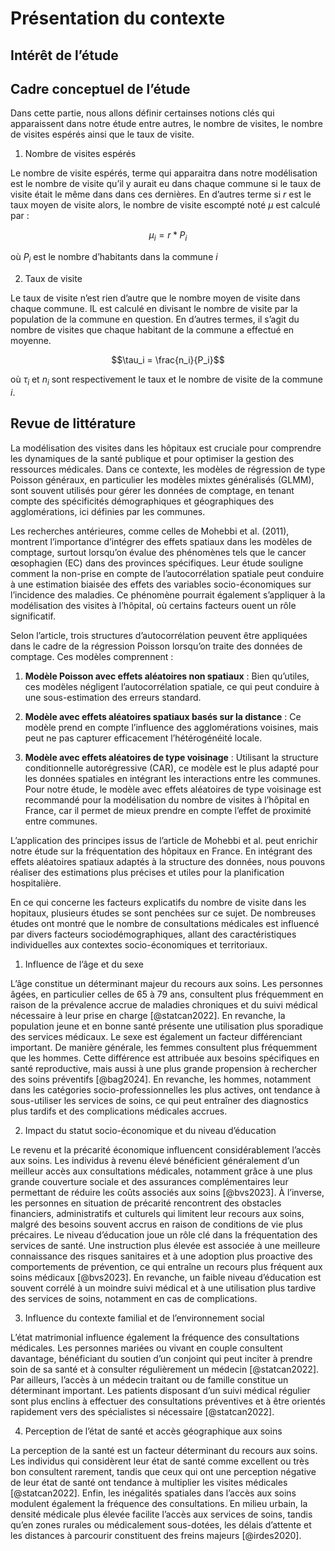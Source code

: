 # Présentation du contexte

## Intérêt de l'étude

## Cadre conceptuel de l'étude

Dans cette partie, nous allons définir certainses notions clés qui apparaissent dans notre étude entre autres, le nombre de visites, le nombre de visites espérés ainsi que le taux de visite. 

1. Nombre de visites espérés

Le nombre de visite espérés, terme qui apparaitra dans notre modélisation est le nombre de visite qu'il y aurait eu dans chaque commune si le taux de visite était le même dans dans ces dernières. En d'autres terme si $r$ est le taux moyen de visite alors, le nombre de visite escompté noté $\mu$ est calculé par :


$$ \mu_i = r * P_i$$



où $P_i$ est le nombre d'habitants dans la commune $i$

2. Taux de visite

Le taux de visite n'est rien d'autre que le nombre moyen de visite dans chaque commune. IL est calculé en divisant le nombre de visite par la population de la commune en question. En d'autres termes, il s'agit du nombre de visites que chaque habitant de la commune a effectué en moyenne. 

$$\tau_i = \frac{n_i}{P_i}$$

où $\tau_i$ et $n_i$ sont respectivement le taux et le nombre de visite de la commune $i$. 



## Revue de littérature

La modélisation des visites dans les hôpitaux est cruciale pour
comprendre les dynamiques de la santé publique et pour optimiser la
gestion des ressources médicales. Dans ce contexte, les modèles de
régression de type Poisson généraux, en particulier les modèles mixtes
généralisés (GLMM), sont souvent utilisés pour gérer les données de
comptage, en tenant compte des spécificités démographiques et
géographiques des agglomérations, ici définies par les communes.

Les recherches antérieures, comme celles de Mohebbi et al. (2011),
montrent l'importance d'intégrer des effets spatiaux dans les modèles de
comptage, surtout lorsqu'on évalue des phénomènes tels que le cancer
œsophagien (EC) dans des provinces spécifiques. Leur étude souligne
comment la non-prise en compte de l'autocorrélation spatiale peut
conduire à une estimation biaisée des effets des variables
socio-économiques sur l'incidence des maladies. Ce phénomène pourrait
également s'appliquer à la modélisation des visites à l'hôpital, où
certains facteurs ouent un rôle significatif.

Selon l'article, trois structures d'autocorrélation peuvent être
appliquées dans le cadre de la régression Poisson lorsqu'on traite des
données de comptage. Ces modèles comprennent : 

1. **Modèle Poisson avec effets aléatoires non spatiaux** : Bien qu'utiles, ces modèles négligent
l'autocorrélation spatiale, ce qui peut conduire à une sous-estimation
des erreurs standard. 

2. **Modèle avec effets aléatoires spatiaux basés sur la distance** : Ce modèle prend en compte l'influence des
agglomérations voisines, mais peut ne pas capturer efficacement
l'hétérogénéité locale. 

3. **Modèle avec effets aléatoires de type voisinage** : Utilisant la structure conditionnelle autorégressive (CAR),
ce modèle est le plus adapté pour les données spatiales en intégrant les
interactions entre les communes. Pour notre étude, le modèle avec effets
aléatoires de type voisinage est recommandé pour la modélisation du
nombre de visites à l'hôpital en France, car il permet de mieux prendre
en compte l'effet de proximité entre communes.

L'application des principes issus de l'article de Mohebbi et al. peut
enrichir notre étude sur la fréquentation des hôpitaux en France. En
intégrant des effets aléatoires spatiaux adaptés à la structure des
données, nous pouvons réaliser des estimations plus précises et utiles
pour la planification hospitalière.

En ce qui concerne les facteurs explicatifs du nombre de visite dans les
hopitaux, plusieurs études se sont penchées sur ce sujet. De nombreuses
études ont montré que le nombre de consultations médicales est influencé
par divers facteurs sociodémographiques, allant des caractéristiques
individuelles aux contextes socio-économiques et territoriaux.

1.  Influence de l’âge et du sexe

L’âge constitue un déterminant majeur du recours aux soins. Les
personnes âgées, en particulier celles de 65 à 79 ans, consultent plus
fréquemment en raison de la prévalence accrue de maladies chroniques et
du suivi médical nécessaire à leur prise en charge [@statcan2022]. En revanche, la population jeune et en bonne santé présente
une utilisation plus sporadique des services médicaux. Le sexe est
également un facteur différenciant important. De manière générale, les
femmes consultent plus fréquemment que les hommes. Cette différence est
attribuée aux besoins spécifiques en santé reproductive, mais aussi à
une plus grande propension à rechercher des soins préventifs [@bag2024]. En revanche, les hommes,
notamment dans les catégories socio-professionnelles les plus actives,
ont tendance à sous-utiliser les services de soins, ce qui peut
entraîner des diagnostics plus tardifs et des complications médicales
accrues.

2.  Impact du statut socio-économique et du niveau d’éducation

Le revenu et la précarité économique influencent considérablement
l’accès aux soins. Les individus à revenu élevé bénéficient généralement
d’un meilleur accès aux consultations médicales, notamment grâce à une
plus grande couverture sociale et des assurances complémentaires leur
permettant de réduire les coûts associés aux soins [@bvs2023]. À l’inverse, les personnes en situation de précarité
rencontrent des obstacles financiers, administratifs et culturels qui
limitent leur recours aux soins, malgré des besoins souvent accrus en
raison de conditions de vie plus précaires. Le niveau d’éducation joue
un rôle clé dans la fréquentation des services de santé. Une instruction
plus élevée est associée à une meilleure connaissance des risques
sanitaires et à une adoption plus proactive des comportements de
prévention, ce qui entraîne un recours plus fréquent aux soins médicaux
[@bvs2023]. En revanche, un faible niveau d’éducation est
souvent corrélé à un moindre suivi médical et à une utilisation plus
tardive des services de soins, notamment en cas de complications.

3.  Influence du contexte familial et de l’environnement social

L’état matrimonial influence également la fréquence des consultations
médicales. Les personnes mariées ou vivant en couple consultent
davantage, bénéficiant du soutien d’un conjoint qui peut inciter à
prendre soin de sa santé et à consulter régulièrement un médecin
[@statcan2022]. Par ailleurs, l’accès à un médecin
traitant ou de famille constitue un déterminant important. Les patients
disposant d’un suivi médical régulier sont plus enclins à effectuer des
consultations préventives et à être orientés rapidement vers des
spécialistes si nécessaire [@statcan2022]. 

4. Perception de l’état de santé et accès géographique aux soins 

La perception de la santé est un facteur déterminant du recours aux soins.
Les individus qui considèrent leur état de santé comme excellent ou très
bon consultent rarement, tandis que ceux qui ont une perception négative
de leur état de santé ont tendance à multiplier les visites médicales
[@statcan2022]. Enfin, les inégalités spatiales dans
l’accès aux soins modulent également la fréquence des consultations. En
milieu urbain, la densité médicale plus élevée facilite l’accès aux
services de soins, tandis qu’en zones rurales ou médicalement
sous-dotées, les délais d’attente et les distances à parcourir
constituent des freins majeurs [@irdes2020].

